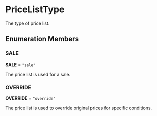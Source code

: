 
# PriceListType

The type of price list.

## Enumeration Members

### SALE

 **SALE** = `"sale"`

The price list is used for a sale.

### OVERRIDE

 **OVERRIDE** = `"override"`

The price list is used to override original prices for specific conditions.
